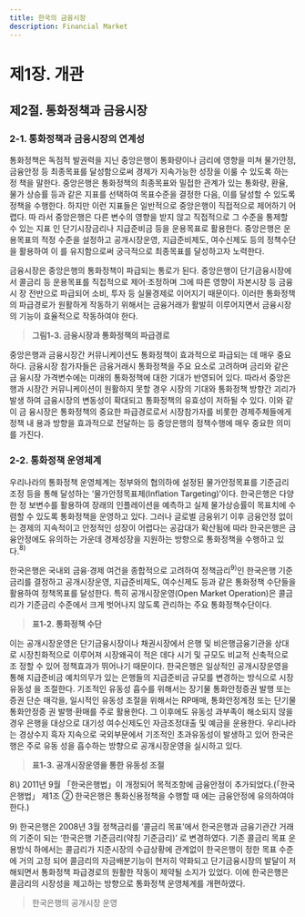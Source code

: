 ```yaml
---
title: 한국의 금융시장
description: Financial Market
---
```


# 제1장. 개관

## 제2절. 통화정책과 금융시장

### 2-1. 통화정책과 금융시장의 연계성

통화정책은 독점적 발권력을 지닌 중앙은행이 통화량이나 금리에 영향을 미쳐 물가안정, 
금융안정 등 최종목표를 달성함으로써 경제가 지속가능한 성장을 이룰 수 있도록 하는 정
책을 말한다. 중앙은행은 통화정책의 최종목표와 밀접한 관계가 있는 통화량, 환율, 물가
상승률 등과 같은 지표를 선택하여 목표수준을 결정한 다음, 이를 달성할 수 있도록 정책을 
수행한다. 하지만 이런 지표들은 일반적으로 중앙은행이 직접적으로 제어하기 어렵다. 따
라서 중앙은행은 다른 변수의 영향을 받지 않고 직접적으로 그 수준을 통제할 수 있는 지표
인 단기시장금리나 지급준비금 등을 운용목표로 활용한다. 중앙은행은 운용목표의 적정 
수준을 설정하고 공개시장운영, 지급준비제도, 여수신제도 등의 정책수단을 활용하여 이
를 유지함으로써 궁극적으로 최종목표를 달성하고자 노력한다.

금융시장은 중앙은행의 통화정책이 파급되는 통로가 된다. 중앙은행이 단기금융시장에
서 콜금리 등 운용목표를 직접적으로 제어·조정하며 그에 따른 영향이 자본시장 등 금융시
장 전반으로 파급되어 소비, 투자 등 실물경제로 이어지기 때문이다. 이러한 통화정책의 
파급경로가 원활하게 작동하기 위해서는 금융거래가 활발히 이루어지면서 금융시장의 기능이 효율적으로 작동하여야 한다. 

> __그림1-3. 금융시장과 통화정책의 파급경로__

중앙은행과 금융시장간 커뮤니케이션도 통화정책이 효과적으로 파급되는 데 매우 중요
하다. 금융시장 참가자들은 금융거래시 통화정책을 주요 요소로 고려하며 금리와 같은 금
융시장 가격변수에는 미래의 통화정책에 대한 기대가 반영되어 있다. 따라서 중앙은행과 
시장간 커뮤니케이션이 원활하지 못할 경우 시장의 기대와 통화정책 방향간 괴리가 발생
하여 금융시장의 변동성이 확대되고 통화정책의 유효성이 저하될 수 있다. 이와 같이 금
융시장은 통화정책의 중요한 파급경로로서 시장참가자를 비롯한 경제주체들에게 정책 내
용과 방향을 효과적으로 전달하는 등 중앙은행의 정책수행에 매우 중요한 의미를 가진다. 

### 2-2. 통화정책 운영체계

우리나라의 통화정책 운영체계는 정부와의 협의하에 설정된 물가안정목표를 기준금리 
조정 등을 통해 달성하는 ‘물가안정목표제(Inflation Targeting)’이다. 한국은행은 다양한 정
보변수를 활용하여 장래의 인플레이션을 예측하고 실제 물가상승률이 목표치에 수렴할 수 
있도록 통화정책을 운영하고 있다. 그러나 글로벌 금융위기 이후 금융안정 없이는 경제의 
지속적이고 안정적인 성장이 어렵다는 공감대가 확산됨에 따라 한국은행은 금융안정에도 
유의하는 가운데 경제성장을 지원하는 방향으로 통화정책을 수행하고 있다.$^{8)}$

한국은행은 국내외 금융·경제 여건을 종합적으로 고려하여 정책금리$^{9)}$인 한국은행 기준
금리를 결정하고 공개시장운영, 지급준비제도, 여수신제도 등과 같은 통화정책 수단들을 
활용하여 정책목표를 달성한다. 특히 공개시장운영(Open Market Operation)은 콜금리가 
기준금리 수준에서 크게 벗어나지 않도록 관리하는 주요 통화정책수단이다.

> __표1-2. 통화정책 수단__

이는 공개시장운영은 단기금융시장이나 채권시장에서 은행 및 비은행금융기관을 상대
로 시장친화적으로 이루어져 시장왜곡이 적은 데다 시기 및 규모도 비교적 신축적으로 조
정할 수 있어 정책효과가 뛰어나기 때문이다. 한국은행은 일상적인 공개시장운영을 통해 
지급준비금 예치의무가 있는 은행들의 지급준비금 규모를 변경하는 방식으로 시장 유동성
을 조절한다. 기조적인 유동성 흡수를 위해서는 장기물 통화안정증권 발행 또는 증권 단순
매각을, 일시적인 유동성 조절을 위해서는 RP매매, 통화안정계정 또는 단기물 통화안정증
권 발행·환매를 주로 활용한다. 그 이후에도 유동성 과부족이 해소되지 않을 경우 은행을 
대상으로 대기성 여수신제도인 자금조정대출 및 예금을 운용한다. 우리나라는 경상수지 
흑자 지속으로 국외부문에서 기조적인 초과유동성이 발생하고 있어 한국은행은 주로 유동
성을 흡수하는 방향으로 공개시장운영을 실시하고 있다.

> __표1-3. 공개시장운영을 통한 유동성 조절__

<GComment>
8\) 2011년 9월 「한국은행법」이 개정되어 목적조항에 금융안정이 추가되었다.(「한국은행법」 제1조 ② 한국은행은 통화신용정책을 수행할 때
에는 금융안정에 유의하여야 한다.)

9\) 한국은행은 2008년 3월 정책금리를 ‘콜금리 목표’에서 한국은행과 금융기관간 거래의 기준이 되는 ‘한국은행 기준금리(약칭 기준금리)’
로 변경하였다. 기존 콜금리 목표 운용방식 하에서는 콜금리가 지준시장의 수급상황에 관계없이 한국은행이 정한 목표 수준에 거의 고정
되어 콜금리의 자금배분기능이 현저히 약화되고 단기금융시장의 발달이 저해되면서 통화정책 파급경로의 원활한 작동이 제약될 소지가 
있었다. 이에 한국은행은 콜금리의 시장성을 제고하는 방향으로 통화정책 운영체계를 개편하였다.
</GComment>

> 한국은행의 공개시장 운영